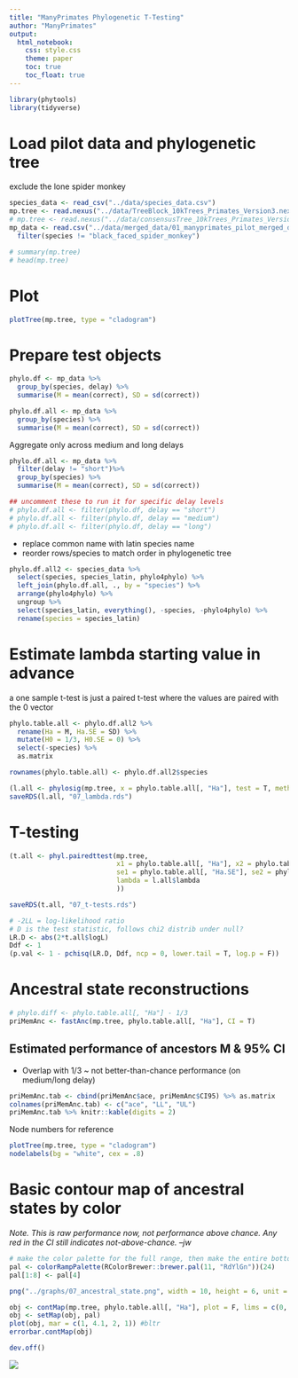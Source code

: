 ```yaml
---
title: "ManyPrimates Phylogenetic T-Testing"
author: "ManyPrimates"
output: 
  html_notebook:
    css: style.css
    theme: paper
    toc: true
    toc_float: true
---
```


```r
library(phytools)
library(tidyverse)
```

# Load pilot data and phylogenetic tree

exclude the lone spider monkey

```r
species_data <- read_csv("../data/species_data.csv")
mp.tree <- read.nexus("../data/TreeBlock_10kTrees_Primates_Version3.nex")[[1]]
# mp.tree <- read.nexus("../data/consensusTree_10kTrees_Primates_Version3.nex")
mp_data <- read.csv("../data/merged_data/01_manyprimates_pilot_merged_data_v2.csv") %>%
  filter(species != "black_faced_spider_monkey")
```

```r
# summary(mp.tree)
# head(mp.tree)
```

# Plot

```r
plotTree(mp.tree, type = "cladogram")
```

# Prepare test objects

<!-- Aggregate by delay: short, medium, long -->

```r
phylo.df <- mp_data %>%
  group_by(species, delay) %>%
  summarise(M = mean(correct), SD = sd(correct))
```

<!-- Aggregate across all delays, for average performance -->

```r
phylo.df.all <- mp_data %>%
  group_by(species) %>%
  summarise(M = mean(correct), SD = sd(correct))
```

Aggregate only across medium and long delays

```r
phylo.df.all <- mp_data %>%
  filter(delay != "short")%>%
  group_by(species) %>%
  summarise(M = mean(correct), SD = sd(correct))
```

```r
## uncomment these to run it for specific delay levels
# phylo.df.all <- filter(phylo.df, delay == "short")
# phylo.df.all <- filter(phylo.df, delay == "medium")
# phylo.df.all <- filter(phylo.df, delay == "long")
```

- replace common name with latin species name
- reorder rows/species to match order in phylogenetic tree

```r
phylo.df.all2 <- species_data %>%
  select(species, species_latin, phylo4phylo) %>%
  left_join(phylo.df.all, ., by = "species") %>%
  arrange(phylo4phylo) %>%
  ungroup %>%
  select(species_latin, everything(), -species, -phylo4phylo) %>%
  rename(species = species_latin)
```

# Estimate lambda starting value in advance

a one sample t-test is just a paired t-test where the values are paired with the 0 vector

```r
phylo.table.all <- phylo.df.all2 %>%
  rename(Ha = M, Ha.SE = SD) %>%
  mutate(H0 = 1/3, H0.SE = 0) %>%
  select(-species) %>%
  as.matrix

rownames(phylo.table.all) <- phylo.df.all2$species
```

```r
(l.all <- phylosig(mp.tree, x = phylo.table.all[, "Ha"], test = T, method = "lambda"))
saveRDS(l.all, "07_lambda.rds")
```

# T-testing

```r
(t.all <- phyl.pairedttest(mp.tree,
                           x1 = phylo.table.all[, "Ha"], x2 = phylo.table.all[, "H0"],
                           se1 = phylo.table.all[, "Ha.SE"], se2 = phylo.table.all[, "H0.SE"],
                           lambda = l.all$lambda
                           ))

saveRDS(t.all, "07_t-tests.rds")
```

<!-- # Possible log-likelihood ratio tests -->

<!-- Trying to reproduce _ et al. (2010) -->

```r
# -2LL = log-likelihood ratio
# D is the test statistic, follows chi2 distrib under null?
LR.D <- abs(2*t.all$logL)
Ddf <- 1
(p.val <- 1 - pchisq(LR.D, Ddf, ncp = 0, lower.tail = T, log.p = F))
```

# Ancestral state reconstructions

```r
# phylo.diff <- phylo.table.all[, "Ha"] - 1/3
priMemAnc <- fastAnc(mp.tree, phylo.table.all[, "Ha"], CI = T)
```

## Estimated performance of ancestors M & 95% CI

- Overlap with 1/3 ~ not better-than-chance performance (on medium/long delay)

```r
priMemAnc.tab <- cbind(priMemAnc$ace, priMemAnc$CI95) %>% as.matrix
colnames(priMemAnc.tab) <- c("ace", "LL", "UL")
priMemAnc.tab %>% knitr::kable(digits = 2)
```

Node numbers for reference

```r
plotTree(mp.tree, type = "cladogram")
nodelabels(bg = "white", cex = .8)
```

# Basic contour map of ancestral states by color

*Note. This is raw performance now, not performance above chance. Any red in the CI still indicates not-above-chance. --jw*

```r
# make the color palette for the full range, then make the entire bottom 1/3 a uniform red
pal <- colorRampPalette(RColorBrewer::brewer.pal(11, "RdYlGn"))(24)
pal[1:8] <- pal[4]
```

```r
png("../graphs/07_ancestral_state.png", width = 10, height = 6, unit = "in", res = 300)

obj <- contMap(mp.tree, phylo.table.all[, "Ha"], plot = F, lims = c(0, 1), sig = 2)
obj <- setMap(obj, pal)
plot(obj, mar = c(1, 4.1, 2, 1)) #bltr
errorbar.contMap(obj)

dev.off()
```

![](../graphs/07_ancestral_state.png)
